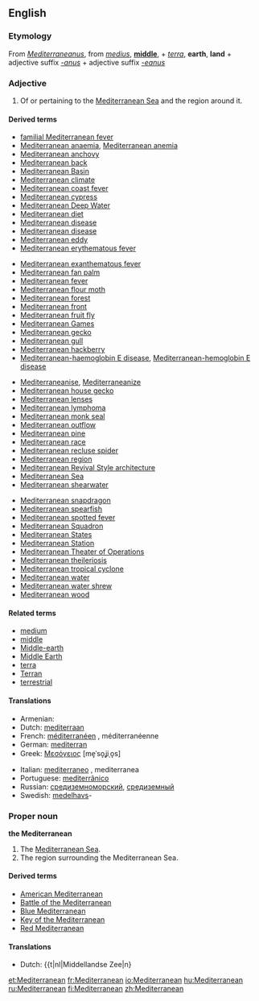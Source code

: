 ==English==

===Etymology===
From {{etyl|la}} ''[[Mediterraneanus]]'', from ''[[medius]]'', '''[[middle]]''', + ''[[terra]]'', '''earth''', '''land''' + adjective suffix ''[[-anus]]'' + adjective suffix ''[[-eanus]]''

===Adjective===
{{en-adj|-}}

# Of or pertaining to the [[Mediterranean Sea]] and the region around it.

====Derived terms====
<!--Terms derived from the ADJECTIVE-->
{{top4}}
* [[familial Mediterranean fever]]
* [[Mediterranean anaemia]], [[Mediterranean anemia]]
* [[Mediterranean anchovy]]
* [[Mediterranean back]]
* [[Mediterranean Basin]]
* [[Mediterranean climate]]
* [[Mediterranean coast fever]]
* [[Mediterranean cypress]]
* [[Mediterranean Deep Water]]
* [[Mediterranean diet]]
* [[Mediterranean disease]]
* [[Mediterranean disease]]
* [[Mediterranean eddy]]
* [[Mediterranean erythematous fever]]
{{mid4}}
* [[Mediterranean exanthematous fever]]
* [[Mediterranean fan palm]]
* [[Mediterranean fever]]
* [[Mediterranean flour moth]]
* [[Mediterranean forest]]
* [[Mediterranean front]]
* [[Mediterranean fruit fly]]
* [[Mediterranean Games]]
* [[Mediterranean gecko]]
* [[Mediterranean gull]]
* [[Mediterranean hackberry]]
* [[Mediterranean-haemoglobin E disease]], [[Mediterranean-hemoglobin E disease]]
{{mid4}}
* [[Mediterraneanise]], [[Mediterraneanize]]
* [[Mediterranean house gecko]]
* [[Mediterranean lenses]]
* [[Mediterranean lymphoma]]
* [[Mediterranean monk seal]]
* [[Mediterranean outflow]]
* [[Mediterranean pine]]
* [[Mediterranean race]]
* [[Mediterranean recluse spider]]
* [[Mediterranean region]]
* [[Mediterranean Revival Style architecture]]
* [[Mediterranean Sea]]
* [[Mediterranean shearwater]]
{{mid4}}
* [[Mediterranean snapdragon]]
* [[Mediterranean spearfish]]
* [[Mediterranean spotted fever]]
* [[Mediterranean Squadron]]
* [[Mediterranean States]]
* [[Mediterranean Station]]
* [[Mediterranean Theater of Operations]]<!--"Theater" only; this is a US term-->
* [[Mediterranean theileriosis]]
* [[Mediterranean tropical cyclone]]
* [[Mediterranean water]]
* [[Mediterranean water shrew]]
* [[Mediterranean wood]]
{{bottom}}

====Related terms====
* [[medium]]
* [[middle]]
* [[Middle-earth]]
* [[Middle Earth]]
* [[terra]]
* [[Terran]]
* [[terrestrial]]

====Translations====
{{trans-top|Of or pertaining to the Mediterranean Sea and the region around it}}
* Armenian: {{t|hy|միջերկրական|sc=Armn|tr=miǰerkrakan}}
* Dutch: [[mediterraan]]
* French: [[méditerranéen]] {{m}}, méditerranéenne {{f}}
* German: [[mediterran]]
* Greek: [[Μεσόγειος]] [me̞ˈso̞ʝiˌo̞s] {{f}}
{{trans-mid}}
* Italian: [[mediterraneo]] {{m}}, mediterranea {{f}}
* Portuguese: [[mediterrânico]] {{m}}
* Russian: [[средиземноморский]], [[средиземный]]
* Swedish: [[medelhavs]]-
{{trans-bottom}}

===Proper noun===
'''the Mediterranean'''

# The [[Mediterranean Sea]].
# The region surrounding the Mediterranean Sea.

====Derived terms====
<!--Terms derived from the NOUN-->
* [[American Mediterranean]]
* [[w:Battle of the Mediterranean|Battle of the Mediterranean]]
* [[Blue Mediterranean]]
* [[Key of the Mediterranean]]
* [[Red Mediterranean]]

====Translations====
{{trans-see|Mediterranean Sea}}

{{trans-top|region surrounding the Mediterranean Sea}}
* Dutch: {{t|nl|Middellandse Zee|n}
{{trans-mid}}
{{trans-bottom}}

[[et:Mediterranean]]
[[fr:Mediterranean]]
[[io:Mediterranean]]
[[hu:Mediterranean]]
[[ru:Mediterranean]]
[[fi:Mediterranean]]
[[zh:Mediterranean]]